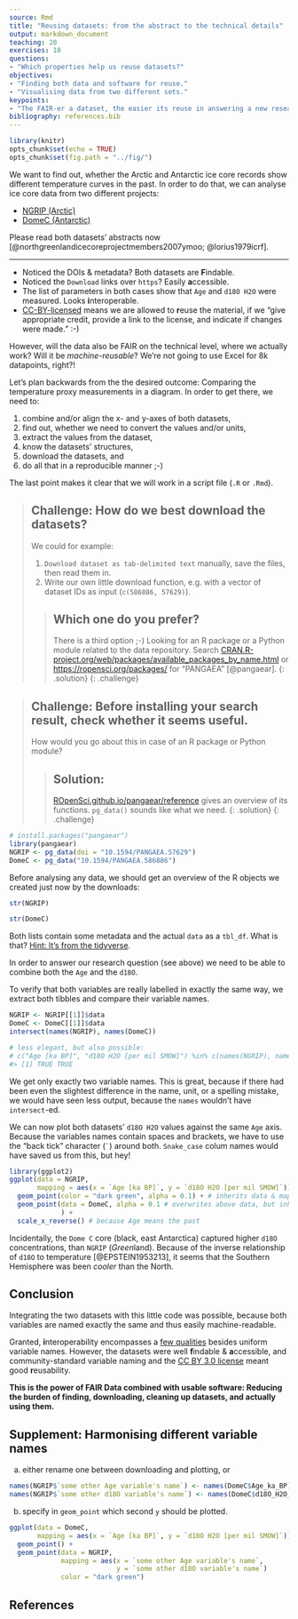 ```yaml
---
source: Rmd
title: "Reusing datasets: from the abstract to the technical details"
output: markdown_document
teaching: 20
exercises: 10
questions:
- "Which properties help us reuse datasets?"
objectives:
- "Finding both data and software for reuse."
- "Visualising data from two different sets."
keypoints:
- "The FAIR-er a dataset, the easier its reuse in answering a new research question."
bibliography: references.bib
---
```


```r
library(knitr)
opts_chunk$set(echo = TRUE)
opts_chunk$set(fig.path = "../fig/")
```

We want to find out, whether the Arctic and Antarctic ice core records show
different temperature curves in the past. In order to do that, we can analyse ice core
data from two different projects:

- [NGRIP (Arctic)](https://doi.pangaea.de/10.1594/PANGAEA.586886)
- [DomeC (Antarctic)](https://doi.pangaea.de/10.1594/PANGAEA.57629)

Please read both datasets' abstracts now [@northgreenlandicecoreprojectmembers2007ymoo; @lorius1979icrf].

---

- Noticed the DOIs & metadata? Both datasets are **F**indable.
- Noticed the `Download` links over `https`? Easily **a**ccessible.
- The list of parameters in both cases show that `Age` and `d18O H2O` were 
  measured. Looks **i**nteroperable.
- [CC-BY-licensed](https://creativecommons.org/licenses/by/3.0/) means we are
  allowed to **r**euse the material, if we "give appropriate credit, provide a 
  link to the license, and indicate if changes were made." :-) 

However, will the data also be FAIR on the technical level, where we actually work?
Will it be _machine-reusable_? We're not going to use Excel for 8k datapoints, right?!

Let's plan backwards from the the desired outcome: Comparing the temperature proxy
measurements in a diagram. In order to get there, we need to:

1. combine and/or align the x- and y-axes of both datasets,
1. find out, whether we need to convert the values and/or units,
1. extract the values from the dataset,
1. know the datasets' structures,
1. download the datasets, and
1. do all that in a reproducible manner ;-)

The last point makes it clear that we will work in a script file (`.R` or `.Rmd`).

> ## Challenge: How do we best download the datasets?
>
> We could for example:
>
> 1. `Download dataset as tab-delimited text` manually, save the files, then read them in.
> 1. Write our own little download function, e.g. with a vector of dataset IDs as input (`c(586886, 57629)`).
>
> > ## Which one do you prefer?
> >
> > There is a third option ;-) Looking for an R package or a Python module
> > related to the data repository. Search
> > [CRAN.R-project.org/web/packages/available_packages_by_name.html
> > ](https://cran.r-project.org/web/packages/available_packages_by_name.html)
> >  or [https://ropensci.org/packages/](ROpenSci.org/packages) for
> > "PANGAEA" [@pangaear].
> {: .solution}
{: .challenge}


> ## Challenge: Before installing your search result, check whether it seems useful.
>
> How would you go about this in case of an R package or Python module?
>
> > ## Solution:
> >
> > [ROpenSci.github.io/pangaear/reference](https://ropensci.github.io/pangaear/reference/index.html)
> > gives an overview of its functions. `pg_data()` sounds like what we need.
> {: .solution}
{: .challenge}


```r
# install.packages("pangaear")
library(pangaear)
NGRIP <- pg_data(doi = "10.1594/PANGAEA.57629")
DomeC <- pg_data("10.1594/PANGAEA.586886")
```

Before analysing any data, we should get an overview of the R objects we created just now by the downloads:

```r
str(NGRIP)
```

```r
str(DomeC)
```

Both lists contain some metadata and the actual `data` as a `tbl_df`. What is that? [Hint: It's from the tidyverse](https://tibble.tidyverse.org/).

In order to answer our research question (see above) we need to be able to combine
both the `Age` and the `d18O`.

To verify that both variables are really labelled in exactly the same way, we extract both tibbles and compare their variable names.

```r
NGRIP <- NGRIP[[1]]$data
DomeC <- DomeC[[1]]$data
intersect(names(NGRIP), names(DomeC))

# less elegant, but also possible:
# c("Age [ka BP]", "d18O H2O [per mil SMOW]") %in% c(names(NGRIP), names(DomeC))
#> [1] TRUE TRUE
```

We get only exactly two variable names. This is great, because if there had been even the slightest difference in the name, unit, or a spelling mistake, we would have seen less output, because the `names` wouldn't have `intersect`-ed.

We can now plot both datasets' `d18O H2O` values against the same `Age` axis. Because the variables names contain spaces and brackets, we have to use the "back tick" character (`` ` ``) around both. `Snake_case` colum names would have saved us from this, but hey!

```r
library(ggplot2)
ggplot(data = NGRIP,
       mapping = aes(x = `Age [ka BP]`, y = `d18O H2O [per mil SMOW]`)) +
  geom_point(color = "dark green", alpha = 0.1) + # inherits data & mapping from above
  geom_point(data = DomeC, alpha = 0.1 # overwrites above data, but inherits x & y
             ) +
  scale_x_reverse() # because Age means the past
```

Incidentally, the `Dome C` core (black, east Antarctica) captured higher `d18O`
concentrations, than `NGRIP` (*Green*land). Because of the inverse relationship
of `d18O` to temperature [@EPSTEIN1953213], it seems that the Southern Hemisphere
was been _cooler_ than the North.


## Conclusion

Integrating the two datasets with this little code was possible, because both variables are named exactly the same and thus easily machine-readable.

Granted, **i**nteroperability encompasses a [few qualities](https://blogs.tib.eu/wp/tib/2017/09/12/the-fair-data-principles-for-research-data/#i) besides uniform variable names. However, the datasets were well **f**indable & **a**ccessible, and community-standard variable naming and the [CC BY 3.0 license](https://creativecommons.org/licenses/by/3.0/) meant good **r**eusability.

**This is the power of FAIR Data combined with usable software: Reducing the burden of finding, downloading, cleaning up datasets, and actually using them.**


## Supplement: Harmonising different variable names

a) either rename one between downloading and plotting, or

```r
names(NGRIP$`some other Age variable's name`) <- names(DomeC$Age_ka_BP)
names(NGRIP$`some other d18O variable's name`) <- names(DomeC$d18O_H2O_per_mil_SMOW)
```

b) specify in `geom_point` which second `y` should be plotted.

```r
ggplot(data = DomeC,
       mapping = aes(x = `Age [ka BP]`, y = `d18O H2O [per mil SMOW]`)) +
  geom_point() +
  geom_point(data = NGRIP,
             mapping = aes(x = `some other Age variable's name`,
                           y = `some other d18O variable's name`)
             color = "dark green")
```


## References
